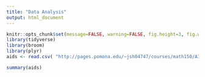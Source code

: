 ```yaml
---
title: "Data Analysis"
output: html_document
---
```


```r
knitr::opts_chunk$set(message=FALSE, warning=FALSE, fig.height=3, fig.width=5, fig.align="center")
library(tidyverse)
library(broom)
library(plyr)
aids <- read.csv( "http://pages.pomona.edu/~jsh04747/courses/math150/AIDSdata.csv")

summary(aids)
```
 